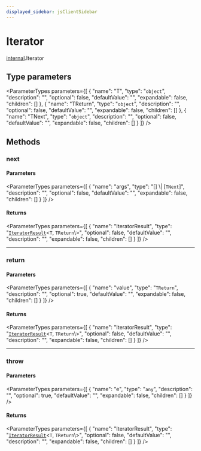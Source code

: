 ```yaml
---
displayed_sidebar: jsClientSidebar
---
```



# Iterator

[internal](../../modules/internal.mdx).Iterator

## Type parameters

<ParameterTypes parameters={[
  {
    "name": "T",
    "type": "`object`",
    "description": "",
    "optional": false,
    "defaultValue": "",
    "expandable": false,
    "children": []
  },
  {
    "name": "TReturn",
    "type": "`object`",
    "description": "",
    "optional": false,
    "defaultValue": "",
    "expandable": false,
    "children": []
  },
  {
    "name": "TNext",
    "type": "`object`",
    "description": "",
    "optional": false,
    "defaultValue": "",
    "expandable": false,
    "children": []
  }
]} />

## Methods

### next

#### Parameters

<ParameterTypes parameters={[
  {
    "name": "args",
    "type": "[] \\| [`TNext`]",
    "description": "",
    "optional": false,
    "defaultValue": "",
    "expandable": false,
    "children": []
  }
]} />

#### Returns

<ParameterTypes parameters={[
  {
    "name": "IteratorResult",
    "type": "[`IteratorResult`](../../modules/internal.mdx#iteratorresult)<`T`, `TReturn`\\>",
    "optional": false,
    "defaultValue": "",
    "description": "",
    "expandable": false,
    "children": []
  }
]} />

___

### return

#### Parameters

<ParameterTypes parameters={[
  {
    "name": "value",
    "type": "`TReturn`",
    "description": "",
    "optional": true,
    "defaultValue": "",
    "expandable": false,
    "children": []
  }
]} />

#### Returns

<ParameterTypes parameters={[
  {
    "name": "IteratorResult",
    "type": "[`IteratorResult`](../../modules/internal.mdx#iteratorresult)<`T`, `TReturn`\\>",
    "optional": false,
    "defaultValue": "",
    "description": "",
    "expandable": false,
    "children": []
  }
]} />

___

### throw

#### Parameters

<ParameterTypes parameters={[
  {
    "name": "e",
    "type": "`any`",
    "description": "",
    "optional": true,
    "defaultValue": "",
    "expandable": false,
    "children": []
  }
]} />

#### Returns

<ParameterTypes parameters={[
  {
    "name": "IteratorResult",
    "type": "[`IteratorResult`](../../modules/internal.mdx#iteratorresult)<`T`, `TReturn`\\>",
    "optional": false,
    "defaultValue": "",
    "description": "",
    "expandable": false,
    "children": []
  }
]} />

